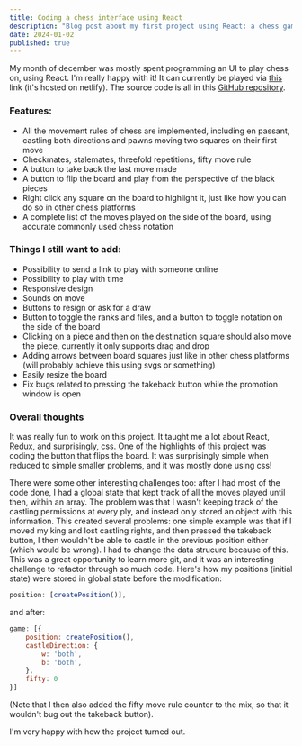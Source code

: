 ```yaml
---
title: Coding a chess interface using React
description: "Blog post about my first project using React: a chess game."
date: 2024-01-02
published: true
---
```


My month of december was mostly spent programming an UI to play chess on, using React. I'm really happy with it! It can currently be played via <a href="https://chess-react-bolota.netlify.app/" className="link" target="_blank">this</a> link (it's hosted on netlify). The source code is all in this <a href="https://github.com/arturchichorro/chess-react" className="link" target="_blank">GitHub repository</a>.

### Features:
- All the movement rules of chess are implemented, including en passant, castling both directions and pawns moving two squares on their first move
- Checkmates, stalemates, threefold repetitions, fifty move rule
- A button to take back the last move made
- A button to flip the board and play from the perspective of the black pieces
- Right click any square on the board to highlight it, just like how you can do so in other chess platforms
- A complete list of the moves played on the side of the board, using accurate commonly used chess notation 

### Things I still want to add:
- Possibility to send a link to play with someone online
- Possibility to play with time
- Responsive design
- Sounds on move
- Buttons to resign or ask for a draw
- Button to toggle the ranks and files, and a button to toggle notation on the side of the board
- Clicking on a piece and then on the destination square should also move the piece, currently it only supports drag and drop
- Adding arrows between board squares just like in other chess platforms (will probably achieve this using svgs or something)
- Easily resize the board
- Fix bugs related to pressing the takeback button while the promotion window is open

### Overall thoughts
It was really fun to work on this project. It taught me a lot about React, Redux, and surprisingly, css. One of the highlights of this project was coding the button that flips the board. It was surprisingly simple when reduced to simple smaller problems, and it was mostly done using css!

There were some other interesting challenges too: after I had most of the code done, I had a global state that kept track of all the moves played until then, within an array. The problem was that I wasn't keeping track of the castling permissions at every ply, and instead only stored an object with this information. This created several problems: one simple example was that if I moved my king and lost castling rights, and then pressed the takeback button, I then wouldn't be able to castle in the previous position either (which would be wrong). I had to change the data strucure because of this. This was a great opportunity to learn more git, and it was an interesting challenge to refactor through so much code. 
Here's how my positions (initial state) were stored in global state before the modification:
```js
position: [createPosition()],
```
and after:
```js
game: [{
	position: createPosition(),
	castleDirection: {
		w: 'both',
		b: 'both',
	},
	fifty: 0
}]
```
(Note that I then also added the fifty move rule counter to the mix, so that it wouldn't bug out the takeback button).

I'm very happy with how the project turned out.


